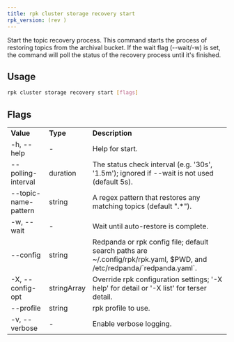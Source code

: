```yaml
---
title: rpk cluster storage recovery start
rpk_version: (rev )
---
```


Start the topic recovery process.
This command starts the process of restoring topics from the archival bucket.
If the wait flag (--wait/-w) is set, the command will poll the status of the
recovery process until it's finished.

## Usage

```bash
rpk cluster storage recovery start [flags]
```

## Flags

<table>
  <tbody>
    <tr>
      <td>
        <strong>Value</strong>
      </td>
      <td>
        <strong>Type</strong>
      </td>
      <td>
        <strong>Description</strong>
      </td>
    </tr>
    <tr>
      <td>-h, --help</td>
      <td>-</td>
      <td>Help for start.</td>
    </tr>
    <tr>
      <td>--polling-interval</td>
      <td>duration</td>
      <td>
        The status check interval (e.g. '30s', '1.5m'); ignored if --wait is not
        used (default 5s).
      </td>
    </tr>
    <tr>
      <td>--topic-name-pattern</td>
      <td>string</td>
      <td>A regex pattern that restores any matching topics (default ".*").</td>
    </tr>
    <tr>
      <td>-w, --wait</td>
      <td>-</td>
      <td>Wait until auto-restore is complete.</td>
    </tr>
    <tr>
      <td>--config</td>
      <td>string</td>
      <td>
        Redpanda or rpk config file; default search paths are
        ~/.config/rpk/rpk.yaml, $PWD, and /etc/redpanda/`redpanda.yaml`.
      </td>
    </tr>
    <tr>
      <td>-X, --config-opt</td>
      <td>stringArray</td>
      <td>
        Override rpk configuration settings; '-X help' for detail or '-X list'
        for terser detail.
      </td>
    </tr>
    <tr>
      <td>--profile</td>
      <td>string</td>
      <td>rpk profile to use.</td>
    </tr>
    <tr>
      <td>-v, --verbose</td>
      <td>-</td>
      <td>Enable verbose logging.</td>
    </tr>
  </tbody>
</table>
